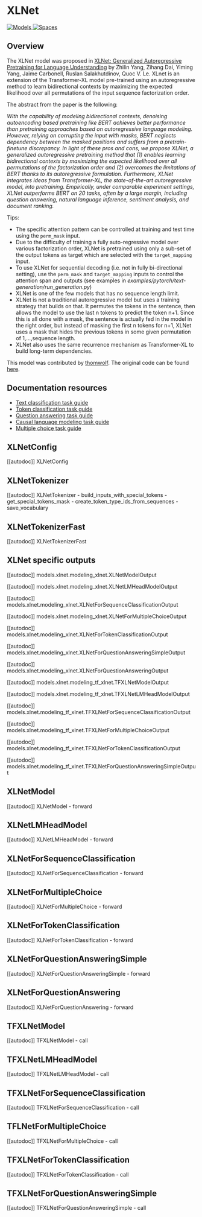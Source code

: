 <!--Copyright 2020 The HuggingFace Team. All rights reserved.

Licensed under the Apache License, Version 2.0 (the "License"); you may not use this file except in compliance with
the License. You may obtain a copy of the License at

http://www.apache.org/licenses/LICENSE-2.0

Unless required by applicable law or agreed to in writing, software distributed under the License is distributed on
an "AS IS" BASIS, WITHOUT WARRANTIES OR CONDITIONS OF ANY KIND, either express or implied. See the License for the
specific language governing permissions and limitations under the License.
-->

# XLNet

<div class="flex flex-wrap space-x-1">
<a href="https://huggingface.co/models?filter=xlnet">
<img alt="Models" src="https://img.shields.io/badge/All_model_pages-xlnet-blueviolet">
</a>
<a href="https://huggingface.co/spaces/docs-demos/xlnet-base-cased">
<img alt="Spaces" src="https://img.shields.io/badge/%F0%9F%A4%97%20Hugging%20Face-Spaces-blue">
</a>
</div>

## Overview

The XLNet model was proposed in [XLNet: Generalized Autoregressive Pretraining for Language Understanding](https://arxiv.org/abs/1906.08237) by Zhilin Yang, Zihang Dai, Yiming Yang, Jaime Carbonell, Ruslan Salakhutdinov,
Quoc V. Le. XLnet is an extension of the Transformer-XL model pre-trained using an autoregressive method to learn
bidirectional contexts by maximizing the expected likelihood over all permutations of the input sequence factorization
order.

The abstract from the paper is the following:

*With the capability of modeling bidirectional contexts, denoising autoencoding based pretraining like BERT achieves
better performance than pretraining approaches based on autoregressive language modeling. However, relying on
corrupting the input with masks, BERT neglects dependency between the masked positions and suffers from a
pretrain-finetune discrepancy. In light of these pros and cons, we propose XLNet, a generalized autoregressive
pretraining method that (1) enables learning bidirectional contexts by maximizing the expected likelihood over all
permutations of the factorization order and (2) overcomes the limitations of BERT thanks to its autoregressive
formulation. Furthermore, XLNet integrates ideas from Transformer-XL, the state-of-the-art autoregressive model, into
pretraining. Empirically, under comparable experiment settings, XLNet outperforms BERT on 20 tasks, often by a large
margin, including question answering, natural language inference, sentiment analysis, and document ranking.*

Tips:

- The specific attention pattern can be controlled at training and test time using the `perm_mask` input.
- Due to the difficulty of training a fully auto-regressive model over various factorization order, XLNet is pretrained
  using only a sub-set of the output tokens as target which are selected with the `target_mapping` input.
- To use XLNet for sequential decoding (i.e. not in fully bi-directional setting), use the `perm_mask` and
  `target_mapping` inputs to control the attention span and outputs (see examples in
  *examples/pytorch/text-generation/run_generation.py*)
- XLNet is one of the few models that has no sequence length limit.
- XLNet is not a traditional autoregressive model but uses a training strategy that builds on that. It permutes the tokens in the sentence, then allows the model to use the last n tokens to predict the token n+1. Since this is all done with a mask, the sentence is actually fed in the model in the right order, but instead of masking the first n tokens for n+1, XLNet uses a mask that hides the previous tokens in some given permutation of 1,…,sequence length.
- XLNet also uses the same recurrence mechanism as Transformer-XL to build long-term dependencies.

This model was contributed by [thomwolf](https://huggingface.co/thomwolf). The original code can be found [here](https://github.com/zihangdai/xlnet/).

## Documentation resources

- [Text classification task guide](./tasks/sequence_classification)
- [Token classification task guide](./tasks/token_classification)
- [Question answering task guide](./tasks/question_answering)
- [Causal language modeling task guide](./tasks/language_modeling)
- [Multiple choice task guide](./tasks/multiple_choice)

## XLNetConfig

[[autodoc]] XLNetConfig

## XLNetTokenizer

[[autodoc]] XLNetTokenizer
    - build_inputs_with_special_tokens
    - get_special_tokens_mask
    - create_token_type_ids_from_sequences
    - save_vocabulary

## XLNetTokenizerFast

[[autodoc]] XLNetTokenizerFast

## XLNet specific outputs

[[autodoc]] models.xlnet.modeling_xlnet.XLNetModelOutput

[[autodoc]] models.xlnet.modeling_xlnet.XLNetLMHeadModelOutput

[[autodoc]] models.xlnet.modeling_xlnet.XLNetForSequenceClassificationOutput

[[autodoc]] models.xlnet.modeling_xlnet.XLNetForMultipleChoiceOutput

[[autodoc]] models.xlnet.modeling_xlnet.XLNetForTokenClassificationOutput

[[autodoc]] models.xlnet.modeling_xlnet.XLNetForQuestionAnsweringSimpleOutput

[[autodoc]] models.xlnet.modeling_xlnet.XLNetForQuestionAnsweringOutput

[[autodoc]] models.xlnet.modeling_tf_xlnet.TFXLNetModelOutput

[[autodoc]] models.xlnet.modeling_tf_xlnet.TFXLNetLMHeadModelOutput

[[autodoc]] models.xlnet.modeling_tf_xlnet.TFXLNetForSequenceClassificationOutput

[[autodoc]] models.xlnet.modeling_tf_xlnet.TFXLNetForMultipleChoiceOutput

[[autodoc]] models.xlnet.modeling_tf_xlnet.TFXLNetForTokenClassificationOutput

[[autodoc]] models.xlnet.modeling_tf_xlnet.TFXLNetForQuestionAnsweringSimpleOutput

## XLNetModel

[[autodoc]] XLNetModel
    - forward

## XLNetLMHeadModel

[[autodoc]] XLNetLMHeadModel
    - forward

## XLNetForSequenceClassification

[[autodoc]] XLNetForSequenceClassification
    - forward

## XLNetForMultipleChoice

[[autodoc]] XLNetForMultipleChoice
    - forward

## XLNetForTokenClassification

[[autodoc]] XLNetForTokenClassification
    - forward

## XLNetForQuestionAnsweringSimple

[[autodoc]] XLNetForQuestionAnsweringSimple
    - forward

## XLNetForQuestionAnswering

[[autodoc]] XLNetForQuestionAnswering
    - forward

## TFXLNetModel

[[autodoc]] TFXLNetModel
    - call

## TFXLNetLMHeadModel

[[autodoc]] TFXLNetLMHeadModel
    - call

## TFXLNetForSequenceClassification

[[autodoc]] TFXLNetForSequenceClassification
    - call

## TFLNetForMultipleChoice

[[autodoc]] TFXLNetForMultipleChoice
    - call

## TFXLNetForTokenClassification

[[autodoc]] TFXLNetForTokenClassification
    - call

## TFXLNetForQuestionAnsweringSimple

[[autodoc]] TFXLNetForQuestionAnsweringSimple
    - call
